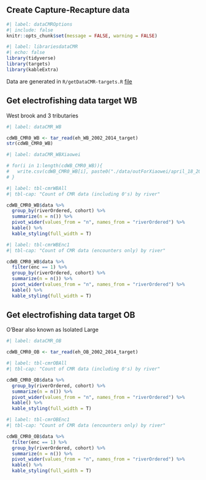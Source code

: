 ## Create Capture-Recapture data

```r
#| label: dataCMROptions
#| include: false
knitr::opts_chunk$set(message = FALSE, warning = FALSE)
```

```r
#| label: librariesdataCMR
#| echo: false
library(tidyverse)
library(targets)
library(kableExtra)
```

Data are generated in `R/getDataCMR-targets.R` [file](https://github.com/bletcher/wbBook_quarto_targets/blob/main/R/getDataCMR_targets.R)

## Get electrofishing data target WB 
West brook and 3 tributaries

```r
#| label: dataCMR_WB

cdWB_CMR0_WB <- tar_read(eh_WB_2002_2014_target)
str(cdWB_CMR0_WB)
```

```r
#| label: dataCMR_WBXiaowei

# for(i in 1:length(cdWB_CMR0_WB)){
#   write.csv(cdWB_CMR0_WB[i], paste0("./data/outForXiaowei/april_18_2023/", names(cdWB_CMR0_WB)[i], ".csv"))
# }

```


```r
#| label: tbl-cmrWBAll
#| tbl-cap: "Count of CMR data (including 0's) by river"

cdWB_CMR0_WB$data %>% 
  group_by(riverOrdered, cohort) %>% 
  summarize(n = n()) %>%
  pivot_wider(values_from = "n", names_from = "riverOrdered") %>%
  kable() %>%
  kable_styling(full_width = T)
```


```r
#| label: tbl-cmrWBEnc1
#| tbl-cap: "Count of CMR data (encounters only) by river"

cdWB_CMR0_WB$data %>% 
  filter(enc == 1) %>% 
  group_by(riverOrdered, cohort) %>% 
  summarize(n = n()) %>%
  pivot_wider(values_from = "n", names_from = "riverOrdered") %>%
  kable() %>%
  kable_styling(full_width = T)
```


## Get electrofishing data target OB  
O'Bear also known as Isolated Large

```r
#| label: dataCMR_OB

cdWB_CMR0_OB <- tar_read(eh_OB_2002_2014_target)
```

```r
#| label: tbl-cmrOBAll
#| tbl-cap: "Count of CMR data (including 0's) by river"

cdWB_CMR0_OB$data %>% 
  group_by(riverOrdered, cohort) %>% 
  summarize(n = n()) %>%
  pivot_wider(values_from = "n", names_from = "riverOrdered") %>%
  kable() %>%
  kable_styling(full_width = T)
```


```r
#| label: tbl-cmrOBEnc1
#| tbl-cap: "Count of CMR data (encounters only) by river"

cdWB_CMR0_OB$data %>% 
  filter(enc == 1) %>% 
  group_by(riverOrdered, cohort) %>% 
  summarize(n = n()) %>%
  pivot_wider(values_from = "n", names_from = "riverOrdered") %>%
  kable() %>%
  kable_styling(full_width = T)
```



